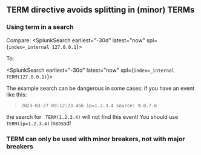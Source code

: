 
## TERM directive avoids splitting in (minor) TERMs 

### Using term in a search
Compare: 
<SplunkSearch earliest="-30d" latest="now" spl={`index=_internal 127.0.0.1`}>
</SplunkSearch>

To: 

<SplunkSearch earliest="-30d" latest="now" spl={`index=_internal TERM(127.0.0.1)`}>
</SplunkSearch>

The example search can be dangerous in some cases: if you have an event like this: 
> ` 2023-03-27 09:12:23.456 ip=1.2.3.4 source: 9.8.7.6 ` 

the search for ` TERM(1.2.3.4)`  will not find this event! 
You should use  ` TERM(ip=1.2.3.4)` instead!

### TERM can only be used with minor breakers, not with major breakers
